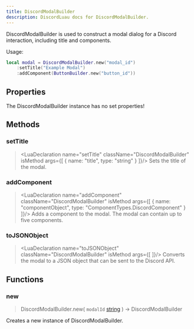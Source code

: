 ```yaml
---
title: DiscordModalBuilder
description: DiscordLuau docs for DiscordModalBuilder.
---
```

[//]: # (This file was automatically compiled through the Generator luau code under this repository)
[//]: # (if you want to edit the documentation of discord-luau, please write changes)
[//]: # (to the discord-luau repository itself, we extract the comments from discord-luau and translate)
[//]: # (them into markdown files that Nextra can interpret!)

[//]: # (----- DOCUMENT IMPORTS ----- )


[//]: # (----- DOCUMENT DESCRIPTION ----- )

DiscordModalBuilder is used to construct a modal dialog for a Discord interaction, including title and components.

Usage:
```lua
local modal = DiscordModalBuilder.new("modal_id")
	:setTitle("Example Modal")
	:addComponent(ButtonBuilder.new("button_id"))
```

[//]: # (----- DOCUMENT PROPERTIES ----- )

## Properties

The DiscordModalBuilder instance has no set properties!

[//]: # (----- DOCUMENT METHODS ----- )

## Methods

### setTitle

> <LuaDeclaration name="setTitle" className="DiscordModalBuilder" isMethod args={[ { name: "title", type: "string" } ]}/>
Sets the title of the modal.
### addComponent

> <LuaDeclaration name="addComponent" className="DiscordModalBuilder" isMethod args={[ { name: "componentObject", type: "ComponentTypes.DiscordComponent" } ]}/>
Adds a component to the modal. The modal can contain up to five components.
### toJSONObject

> <LuaDeclaration name="toJSONObject" className="DiscordModalBuilder" isMethod args={[  ]}/>
Converts the modal to a JSON object that can be sent to the Discord API.

[//]: # (----- DOCUMENT FUNCTIONS ----- )

## Functions

### new

> DiscordModalBuilder.new( `modalId` [string](https://www.lua.org/pil/2.4.html) ) ->  DiscordModalBuilder 

Creates a new instance of DiscordModalBuilder.

